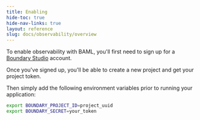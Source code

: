 ```yaml
---
title: Enabling
hide-toc: true
hide-nav-links: true
layout: reference
slug: docs/observability/overview
---
```



To enable observability with BAML, you'll first need to sign up for a [Boundary Studio](https://app.boundaryml.com) account. 

Once you've signed up, you'll be able to create a new project and get your project token.

Then simply add the following environment variables prior to running your application:

```bash
export BOUNDARY_PROJECT_ID=project_uuid
export BOUNDARY_SECRET=your_token
```

